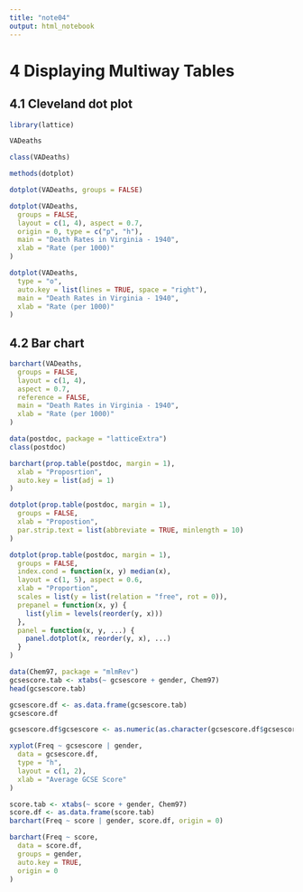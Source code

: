 ```yaml
---
title: "note04"
output: html_notebook
---
```


# 4 Displaying Multiway Tables

## 4.1 Cleveland dot plot

```r
library(lattice)
```

```r
VADeaths
```

```r
class(VADeaths)
```

```r
methods(dotplot)
```

```r
dotplot(VADeaths, groups = FALSE)
```

```r
dotplot(VADeaths,
  groups = FALSE,
  layout = c(1, 4), aspect = 0.7,
  origin = 0, type = c("p", "h"),
  main = "Death Rates in Virginia - 1940",
  xlab = "Rate (per 1000)"
)
```

```r
dotplot(VADeaths,
  type = "o",
  auto.key = list(lines = TRUE, space = "right"),
  main = "Death Rates in Virginia - 1940",
  xlab = "Rate (per 1000)"
)
```

## 4.2 Bar chart

```r
barchart(VADeaths,
  groups = FALSE,
  layout = c(1, 4),
  aspect = 0.7,
  reference = FALSE,
  main = "Death Rates in Virginia - 1940",
  xlab = "Rate (per 1000)"
)
```

```r
data(postdoc, package = "latticeExtra")
class(postdoc)
```

```r
barchart(prop.table(postdoc, margin = 1),
  xlab = "Proposrtion",
  auto.key = list(adj = 1)
)
```

```r
dotplot(prop.table(postdoc, margin = 1),
  groups = FALSE,
  xlab = "Propostion",
  par.strip.text = list(abbreviate = TRUE, minlength = 10)
)
```

```r
dotplot(prop.table(postdoc, margin = 1),
  groups = FALSE,
  index.cond = function(x, y) median(x),
  layout = c(1, 5), aspect = 0.6,
  xlab = "Proportion",
  scales = list(y = list(relation = "free", rot = 0)),
  prepanel = function(x, y) {
    list(ylim = levels(reorder(y, x)))
  },
  panel = function(x, y, ...) {
    panel.dotplot(x, reorder(y, x), ...)
  }
)
```

```r
data(Chem97, package = "mlmRev")
gcsescore.tab <- xtabs(~ gcsescore + gender, Chem97)
head(gcsescore.tab)
```

```r
gcsescore.df <- as.data.frame(gcsescore.tab)
gcsescore.df
```

```r
gcsescore.df$gcsescore <- as.numeric(as.character(gcsescore.df$gcsescore))
```

```r
xyplot(Freq ~ gcsescore | gender,
  data = gcsescore.df,
  type = "h",
  layout = c(1, 2),
  xlab = "Average GCSE Score"
)
```

```r
score.tab <- xtabs(~ score + gender, Chem97)
score.df <- as.data.frame(score.tab)
barchart(Freq ~ score | gender, score.df, origin = 0)
```

```r
barchart(Freq ~ score,
  data = score.df,
  groups = gender,
  auto.key = TRUE,
  origin = 0
)
```
